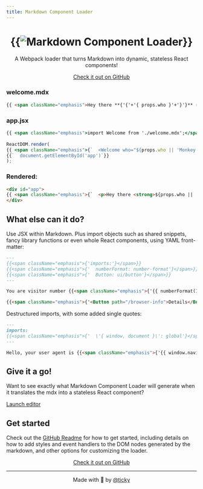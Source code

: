 ```yaml
---
title: Markdown Component Loader
---
```

<center>
<h1>{{<img id="logo" src={require('./images/logo.svg')} alt="Markdown Component Loader" />}}</h1>

A Webpack loader that turns Markdown into dynamic, stateless React components!

<a class="bubble-link github-link" href="https://github.com/ticky/markdown-component-loader">Check it out on GitHub</a>
</center>

### welcome.mdx
```markdown
{{ <span className="emphasis">Hey there **{'{'+'{ props.who }'+'}'}** ✌🏼</span> }}
```

### app.jsx
```jsx
{{ <span className="emphasis">import Welcome from './welcome.mdx';</span> }}
 
ReactDOM.render(
{{ <span className="emphasis">{`  <Welcome who="${props.who || 'Monkey Magic'}" />,`}</span>}}
{{`  document.getElementById('app')`}}
);
```

### Rendered:
```html
<div id="app">
{{ <span className="emphasis">{`  <p>Hey there <strong>${props.who || 'Monkey Magic'}</strong> ✌🏼</p>`}</span>}}
</div>
```

## What else can it do?

Use JSX within Markdown. Plus import objects such as shared snippets, fancy library functions or even whole React components, using YAML front-matter:

```markdown
---
{{<span className="emphasis">{'imports:'}</span>}}
{{<span className="emphasis">{'  numberFormat: number-format'}</span>}}
{{<span className="emphasis">{'  Button: ui/button'}</span>}}
---

You are visitor number {{<span className="emphasis">{'{{ numberFormat(1000000) }}'}</span>}}!

{{<span className="emphasis">{'<Button path="/browser-info">Details</Button>'}</span>}}
```

Destructured imports, with some added single quotes:

```markdown
---
imports:
{{<span className="emphasis">{'  \'{ window, document }\': global'}</span>}}
---

Hello, your user agent is {{<span className="emphasis">{'{{ window.navigator.userAgent }}'}</span>}}.
```

## Give it a go!

Want to see exactly what Markdown Component Loader will generate when it translates the mdx into a stateless React component?

<div class="repl-image">
  <div>
    <a class="bubble-link white-bubble" href="repl.html">Launch editor</a>
  </div>
</div>

## Get started

Check out the [GitHub Readme](https://github.com/ticky/markdown-component-loader) for how to get started, including details on how to add styles and event handlers to the DOM nodes generated by the markdown, and other options for customizing the loader.

<center>
<a class="bubble-link github-link" href="https://github.com/ticky/markdown-component-loader">Check it out on GitHub</a>

---

Made with 💜 by [@ticky](https://twitter.com/ticky)
</center>

